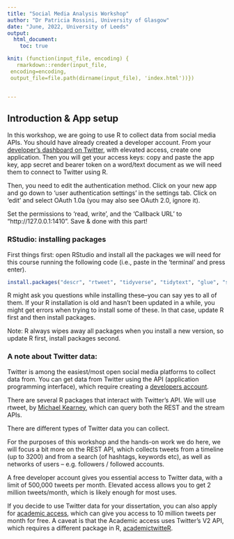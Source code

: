 ```yaml
---
title: "Social Media Analysis Workshop"
author: "Dr Patricia Rossini, University of Glasgow"
date: "June, 2022, University of Leeds"
output: 
  html_document:
    toc: true

knit: (function(input_file, encoding) {
   rmarkdown::render(input_file,
 encoding=encoding,
 output_file=file.path(dirname(input_file), 'index.html'))})


---
```



## Introduction & App setup

In this workshop, we are going to use R to collect data from social media APIs. 
You should have already created a developer account. From your [developer's dashboard on Twitter](https://developer.twitter.com/en/portal/dashboard), with elevated access, create one application. Then you will get your access keys: copy and paste the app key, app secret and bearer token on a word/text document as we will need them to connect to Twitter using R. 

Then, you need to edit the authentication method. Click on your new app and go down to 'user authentication settings' in the settings tab. 
Click on 'edit' and select OAuth 1.0a (you may also see OAuth 2.0, ignore it). 

Set the permissions to 'read, write', and the 'Callback URL' to "http://127.0.0.1:1410". Save & done with this part!



### RStudio: installing packages

First things first: open RStudio and install all the packages we will need for this course running the following code (i.e., paste in the 'terminal' and press enter).

```r
install.packages("descr", "rtweet", "tidyverse", "tidytext", "glue", "stringr", "wordcloud", "lubridate", "httr", "httpuv" )
```


R might ask you questions while installing these--you can say yes to all of them. 
If your R installation is old and hasn't been updated in a while, you might get errors when trying to install some of these. In that case, update R first and then install packages. 

Note: R always wipes away all packages when you install a new version, so update R first, install packages second. 


### A note about Twitter data:

Twitter is among the easiest/most open social media platforms to collect data from. You can get data from Twitter using the API (application programming interface), which require creating a [developers account](http://dev.twitter.com). 

There are several R packages that interact with Twitter's API. We will use rtweet, by [Michael Kearney](https://rtweet.info/articles/intro.html), which can query both the REST and the stream APIs.


There are different types of Twitter data you can collect. 


For the purposes of this workshop and the hands-on work we do here, we will focus a bit more on the REST API, which collects tweets from a timeline (up to 3200) and from a search (of hashtags, keywords etc), as well as networks of users -- e.g. followers / followed accounts.


A free developer account gives you essential access to Twitter data, with a limit of 500,000 tweets per month. Elevated access allows you to get 2 million tweets/month, which is likely enough for most uses. 

If you decide to use Twitter data for your dissertation, you can also apply for [academic access](https://developer.twitter.com/en/products/twitter-api/academic-research), which can give you access to 10 million tweets per month for free. A caveat is that the Academic access uses Twitter's V2 API, which requires a different package in R,  [academictwitteR](https://cran.r-project.org/web/packages/academictwitteR/vignettes/academictwitteR-intro.html).




